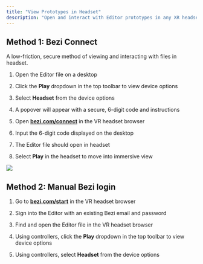```yaml
---
title: "View Prototypes in Headset"
description: "Open and interact with Editor prototypes in any XR headset using either method."
---
```


## Method 1: Bezi Connect&#x20;

A low-friction, secure method of viewing and interacting with files in headset.&#x20;

1. Open the Editor file on a desktop

2. Click the **Play** dropdown in the top toolbar to view device options&#x20;

3. Select **Headset** from the device options

4. A popover will appear with a secure, 6-digit code and instructions&#x20;

5. Open [**bezi.com/connect**](http://bezi.com/connect) in the VR headset browser

6. Input the 6-digit code displayed on the desktop&#x20;

7. The Editor file should open in headset&#x20;

8. Select **Play** in the headset to move into immersive view

![](/images/bezi-connect.png)

## Method 2: Manual Bezi login

1. Go to [**bezi.com/start**](http://bezi.com/start) in the VR headset browser

2. Sign into the Editor with an existing Bezi email and password

3. Find and open the Editor file in the VR headset browser

4. Using controllers, click the **Play** dropdown in the top toolbar to view device options&#x20;

5. Using controllers, select **Headset** from the device options